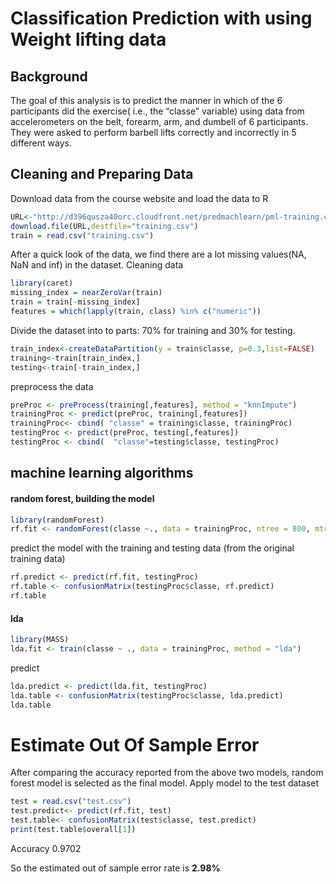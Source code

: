Classification Prediction with using Weight lifting data
========================================================


## Background


The goal of this analysis is to predict the manner in which of the 6 participants 
did the exercise( i.e., the "classe" variable) using data from accelerometers on the belt, forearm, arm, and dumbell of 6 participants. They were asked to perform barbell lifts correctly and incorrectly in 5 different ways.


## Cleaning and Preparing Data
Download data from the course website and load the data to R

```r
URL<-"http://d396qusza40orc.cloudfront.net/predmachlearn/pml-training.csv"
download.file(URL,destfile="training.csv")
train = read.csv("training.csv")
```



After a quick look of the data, we find there are a lot missing values(NA, NaN and inf) in the dataset. 
Cleaning data
```r
library(caret)
missing_index = nearZeroVar(train)
train = train[-missing_index]
features = which(lapply(train, class) %in% c("numeric"))
```



Divide the dataset into to parts: 70% for training and 30% for testing.


```r
train_index<-createDataPartition(y = train$classe, p=0.3,list=FALSE) 
training<-train[train_index,]
testing<-train[-train_index,]
```



preprocess the data
```r
preProc <- preProcess(training[,features], method = "knnImpute")
trainingProc <- predict(preProc, training[,features])
trainingProc<- cbind( "classe" = training$classe, trainingProc)
testingProc <- predict(preProc, testing[,features])
testingProc <- cbind(  "classe"=testing$classe, testingProc)
```





## machine learning algorithms  
#### random forest, building the model


```r
library(randomForest)
rf.fit <- randomForest(classe ~., data = trainingProc, ntree = 800, mtry = 20)

```

predict the model with the training and testing data (from the original training data)

```r
rf.predict <- predict(rf.fit, testingProc)
rf.table <- confusionMatrix(testingProc$classe, rf.predict)
rf.table
```

#### lda
```r
library(MASS)
lda.fit <- train(classe ~ ., data = trainingProc, method = "lda")
```

predict
```r
lda.predict <- predict(lda.fit, testingProc)
lda.table <- confusionMatrix(testingProc$classe, lda.predict)
lda.table
```




# Estimate Out Of Sample Error
After comparing the accuracy reported from the above two models, random forest model is selected as the final model. 
Apply model to the test dataset

```r
test = read.csv("test.csv")
test.predict<- predict(rf.fit, test)
test.table<- confusionMatrix(test$classe, test.predict)
print(test.table$overall[1])
```
Accuracy 
0.9702


So the estimated out of sample error rate is **2.98%**
